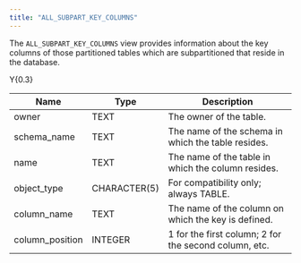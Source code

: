 ```yaml
---
title: "ALL_SUBPART_KEY_COLUMNS"
---
```


The `ALL_SUBPART_KEY_COLUMNS` view provides information about the key columns of those partitioned tables which are subpartitioned that reside in the database.

<div class="tabularcolumns">

Y{0.3}

</div>

| Name             | Type         | Description                                           |
| ---------------- | ------------ | ----------------------------------------------------- |
| owner            | TEXT         | The owner of the table.                               |
| schema_name     | TEXT         | The name of the schema in which the table resides.    |
| name             | TEXT         | The name of the table in which the column resides.    |
| object_type     | CHARACTER(5) | For compatibility only; always TABLE.                 |
| column_name     | TEXT         | The name of the column on which the key is defined.   |
| column_position | INTEGER      | 1 for the first column; 2 for the second column, etc. |
